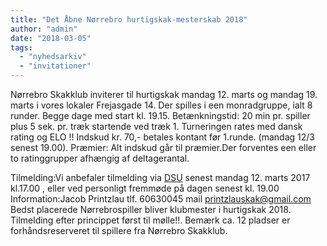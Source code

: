```yaml
---
title: "Det Åbne Nørrebro hurtigskak-mesterskab 2018"
author: "admin"
date: "2018-03-05"
tags: 
  - "nyhedsarkiv"
  - "invitationer"
---
```


Nørrebro Skakklub inviterer til hurtigskak mandag 12. marts og mandag 19. marts i vores lokaler Frejasgade 14. Der spilles i een monradgruppe, ialt 8 runder. Begge dage med start kl. 19.15. Betænkningstid: 20 min pr. spiller plus 5 sek. pr. træk startende ved træk 1. Turneringen rates med dansk rating og ELO !! Indskud kr. 70,- betales kontant før 1.runde. (mandag 12/3 senest 19.00). Præmier: Alt indskud går til præmier.Der forventes een eller to ratinggrupper afhængig af deltagerantal.

Tilmelding:Vi anbefaler tilmelding via [DSU](https://turnering.skak.dk/TournamentActive/Details?tourId=24768) senest mandag 12. marts 2017 kl.17.00 , eller ved personligt fremmøde på dagen senest kl. 19.00 Information:Jacob Printzlau tlf. 60630045 mail printzlauskak@gmail.com Bedst placerede Nørrebrospiller bliver klubmester i hurtigskak 2018. Tilmelding efter princippet først til mølle!!. Bemærk ca. 12 pladser er forhåndsreserveret til spillere fra Nørrebro Skakklub.

